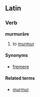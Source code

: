 ==Latin==
===Verb===
'''murmurāre'''

# to [[murmur]]

====Synonyms====
*[[fremere]]

====Related terms====
*[[murmur]]<!-- as a latin word itself -->